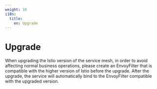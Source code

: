 ```yaml
---
weight: 16
i18n:
  title:
    en: Upgrade
---
```


# Upgrade

When upgrading the Istio version of the service mesh, in order to avoid affecting normal business operations, please create an EnvoyFilter that is compatible with the higher version of Istio before the upgrade. After the upgrade, the service will automatically bind to the EnvoyFilter compatible with the upgraded version.
